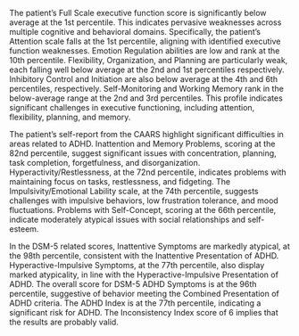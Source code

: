 The patient's Full Scale executive function score is significantly below average at the 1st percentile. This indicates pervasive weaknesses across multiple cognitive and behavioral domains. Specifically, the patient's Attention scale falls at the 1st percentile, aligning with identified executive function weaknesses. Emotion Regulation abilities are low and rank at the 10th percentile. Flexibility, Organization, and Planning are particularly weak, each falling well below average at the 2nd and 1st percentiles respectively. Inhibitory Control and Initiation are also below average at the 4th and 6th percentiles, respectively. Self-Monitoring and Working Memory rank in the below-average range at the 2nd and 3rd percentiles. This profile indicates significant challenges in executive functioning, including attention, flexibility, planning, and memory.

The patient's self-report from the CAARS highlight significant difficulties in areas related to ADHD. Inattention and Memory Problems, scoring at the 82nd percentile, suggest significant issues with concentration, planning, task completion, forgetfulness, and disorganization. Hyperactivity/Restlessness, at the 72nd percentile, indicates problems with maintaining focus on tasks, restlessness, and fidgeting. The Impulsivity/Emotional Lability scale, at the 74th percentile, suggests challenges with impulsive behaviors, low frustration tolerance, and mood fluctuations. Problems with Self-Concept, scoring at the 66th percentile, indicate moderately atypical issues with social relationships and self-esteem.

In the DSM-5 related scores, Inattentive Symptoms are markedly atypical, at the 98th percentile, consistent with the Inattentive Presentation of ADHD. Hyperactive-Impulsive Symptoms, at the 77th percentile, also display marked atypicality, in line with the Hyperactive-Impulsive Presentation of ADHD. The overall score for DSM-5 ADHD Symptoms is at the 96th percentile, suggestive of behavior meeting the Combined Presentation of ADHD criteria. The ADHD Index is at the 77th percentile, indicating a significant risk for ADHD. The Inconsistency Index score of 6 implies that the results are probably valid.

